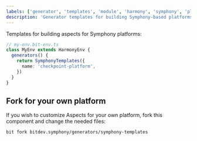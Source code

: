 ```yaml
---
labels: ['generator', 'templates', 'module', 'harmony', 'symphony', 'platforms']
description: 'Generator templates for building Symphony-based platforms.'
---
```


Templates for building aspects for Symphony platforms:

```ts
// my-env.bit-env.ts
class MyEnv extends HarmonyEnv {
  generators() {
    return SymphonyTemplates({
      name: 'checkpoint-platform',
    })
  }
}
```

## Fork for your own platform

If you wish to customize Aspects for your own platform, fork this component and change the needed files:

```
bit fork bitdev.symphony/generators/symphony-templates
```

